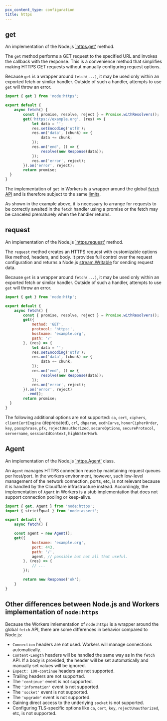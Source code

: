 ```yaml
---
pcx_content_type: configuration
title: https
---
```



<Render file="nodejs-compat-howto" />

## get

An implementation of the Node.js [`https.get'](https://nodejs.org/docs/latest/api/https.html#httpsgetoptions-callback) method.

The `get` method performs a GET request to the specified URL and invokes the callback with the response. This is a convenience method that simplifies making HTTPS GET requests without manually configuring request options.

Because `get` is a wrapper around `fetch(...)`, it may be used only within an exported
fetch or similar handler. Outside of such a handler, attempts to use `get` will throw
an error.

```js
import { get } from 'node:https';

export default {
	async fetch() {
		const { promise, resolve, reject } = Promise.withResolvers();
		get('https://example.org', (res) => {
			let data = '';
			res.setEncoding('utf8');
			res.on('data', (chunk) => {
				data += chunk;
			});
			res.on('end', () => {
				resolve(new Response(data));
			});
			res.on('error', reject);
		}).on('error', reject);
		return promise;
  }
}
```

The implementation of `get` in Workers is a wrapper around the global
[`fetch` API](https://developers.cloudflare.com/workers/runtime-apis/fetch/)
and is therefore subject to the same [limits](https://developers.cloudflare.com/workers/platform/limits/).

As shown in the example above, it is necessary to arrange for requests to be correctly
awaited in the `fetch` handler using a promise or the fetch may be canceled prematurely
when the handler returns.

## request

An implementation of the Node.js [`https.request'](https://nodejs.org/docs/latest/api/https.html#httpsrequestoptions-callback) method.

The `request` method creates an HTTPS request with customizable options like method, headers, and body. It provides full control over the request configuration and returns a Node.js [stream.Writable](https://developers.cloudflare.com/workers/runtime-apis/nodejs/streams/) for sending request data.

Because `get` is a wrapper around `fetch(...)`, it may be used only within an exported
fetch or similar handler. Outside of such a handler, attempts to use `get` will throw
an error.

```js
import { get } from 'node:http';

export default {
	async fetch() {
		const { promise, resolve, reject } = Promise.withResolvers();
		get({
			method: 'GET',
			protocol: 'https:',
			hostname: 'example.org',
			path: '/'
		}, (res) => {
			let data = '';
			res.setEncoding('utf8');
			res.on('data', (chunk) => {
				data += chunk;
			});
			res.on('end', () => {
				resolve(new Response(data));
			});
			res.on('error', reject);
		}).on('error', reject)
		  .end();
		return promise;
  }
}
```

The following additional options are not supported: `ca`, `cert`, `ciphers`, `clientCertEngine` (deprecated), `crl`, `dhparam`, `ecdhCurve`, `honorCipherOrder`, `key`, `passphrase`, `pfx`, `rejectUnauthorized`, `secureOptions`, `secureProtocol`, `servername`, `sessionIdContext`, `highWaterMark`.

## Agent

An implementation of the Node.js [`https.Agent'](https://nodejs.org/docs/latest/api/https.html#class-httpsagent) class.

An `Agent` manages HTTPS connection reuse by maintaining request queues per host/port. In the workers environment, however, such low-level management of the network connection, ports, etc, is not relevant because it is handled by the Cloudflare infrastructure instead. Accordingly, the implementation of `Agent` in Workers is a stub implementation that does not support connection pooling or keep-alive.

```js
import { get, Agent } from 'node:https';
import { strictEqual } from 'node:assert';

export default {
	async fetch() {

    const agent = new Agent();
    get({
			hostname: 'example.org',
			port: 443,
			path: '/',
			agent, // possible but not all that useful.
		}, (res) => {
			// ...
		});

		return new Response('ok');
	}
}
```

## Other differences between Node.js and Workers implementation of `node:https`

Because the Workers imlementation of `node:https` is a wrapper around the global `fetch` API, there are some differences in behavior compared to Node.js:

* `Connection` headers are not used. Workers will manage connections automatically.
* `Content-Length` headers will be handled the same way as in the `fetch` API. If a body is provided, the header will be set automatically and manually set values will be ignored.
* `Expect: 100-continue` headers are not supported.
* Trailing headers are not supported.
* The `'continue'` event is not supported.
* The `'information'` event is not supported.
* The `'socket'` event is not supported.
* The `'upgrade'` event is not supported.
* Gaining direct access to the underlying `socket` is not supported.
* Configuring TLS-specific options like `ca`, `cert`, `key`, `rejectUnauthorized`, etc, is not supported.
